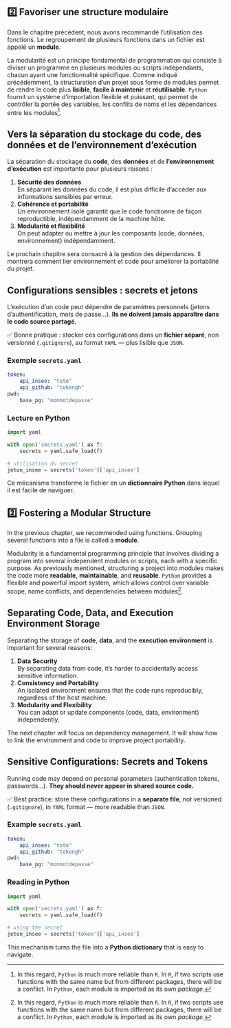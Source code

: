 ::: {.content-visible when-profile="fr"}

# 2️⃣ Favoriser une structure modulaire

Dans le chapitre précédent, nous avons recommandé l'utilisation des fonctions. Le regroupement de plusieurs fonctions dans un fichier est appelé un **module**.

La modularité est un principe fondamental de programmation qui consiste à diviser un programme en plusieurs modules ou scripts indépendants, chacun ayant une fonctionnalité spécifique. Comme indiqué précédemment, la structuration d'un projet sous forme de modules permet de rendre le code plus **lisible**, **facile à maintenir** et **réutilisable**. `Python` fournit un système d'importation flexible et puissant, qui permet de contrôler la portée des variables, les conflits de noms et les dépendances entre les modules[^1].

[^1]: À cet égard, `Python` est beaucoup plus fiable que `R`. Dans `R`, si deux scripts utilisent des fonctions dont le nom est identique mais issues de packages différents, il y aura un conflit. En `Python`, chaque module sera importé comme un _package_ en soi.

## Vers la séparation du stockage du code, des données et de l'environnement d'exécution

La séparation du stockage du **code**, des **données** et de **l’environnement d’exécution** est importante pour plusieurs raisons :

1. **Sécurité des données**  
   En séparant les données du code, il est plus difficile d'accéder aux informations sensibles par erreur.
2. **Cohérence et portabilité**  
   Un environnement isolé garantit que le code fonctionne de façon reproductible, indépendamment de la machine hôte.
3. **Modularité et flexibilité**  
   On peut adapter ou mettre à jour les composants (code, données, environnement) indépendamment.

Le prochain chapitre sera consacré à la gestion des dépendances. Il montrera comment lier environnement et code pour améliorer la portabilité du projet.

## Configurations sensibles : secrets et jetons

L'exécution d'un code peut dépendre de paramètres personnels (jetons d’authentification, mots de passe...). **Ils ne doivent jamais apparaître dans le code source partagé.**

✅ Bonne pratique : stocker ces configurations dans un **fichier séparé**, non versionné (`.gitignore`), au format `YAML` — plus lisible que `JSON`.

### Exemple `secrets.yaml`

````yaml
token:
    api_insee: "toto"
    api_github: "tokengh"
pwd:
    base_pg: "monmotdepasse"
````

### Lecture en Python

```python
import yaml

with open('secrets.yaml') as f:
    secrets = yaml.safe_load(f)

# utilisation du secret
jeton_insee = secrets['token']['api_insee']
```

Ce mécanisme transforme le fichier en un **dictionnaire Python** dans lequel il est facile de naviguer.

:::

::: {.content-visible when-profile="en"}

# 2️⃣ Fostering a Modular Structure

In the previous chapter, we recommended using functions. Grouping several functions into a file is called a **module**.

Modularity is a fundamental programming principle that involves dividing a program into several independent modules or scripts, each with a specific purpose. As previously mentioned, structuring a project into modules makes the code more **readable**, **maintainable**, and **reusable**. `Python` provides a flexible and powerful import system, which allows control over variable scope, name conflicts, and dependencies between modules[^1].

[^1]: In this regard, `Python` is much more reliable than `R`. In `R`, if two scripts use functions with the same name but from different packages, there will be a conflict. In `Python`, each module is imported as its own _package_.

## Separating Code, Data, and Execution Environment Storage

Separating the storage of **code**, **data**, and the **execution environment** is important for several reasons:

1. **Data Security**  
   By separating data from code, it's harder to accidentally access sensitive information.
2. **Consistency and Portability**  
   An isolated environment ensures that the code runs reproducibly, regardless of the host machine.
3. **Modularity and Flexibility**  
   You can adapt or update components (code, data, environment) independently.

The next chapter will focus on dependency management. It will show how to link the environment and code to improve project portability.

## Sensitive Configurations: Secrets and Tokens

Running code may depend on personal parameters (authentication tokens, passwords...). **They should never appear in shared source code.**

✅ Best practice: store these configurations in a **separate file**, not versioned (`.gitignore`), in `YAML` format — more readable than `JSON`.

### Example `secrets.yaml`

````yaml
token:
    api_insee: "toto"
    api_github: "tokengh"
pwd:
    base_pg: "monmotdepasse"
````

### Reading in Python

```python
import yaml

with open('secrets.yaml') as f:
    secrets = yaml.safe_load(f)

# using the secret
jeton_insee = secrets['token']['api_insee']
```

This mechanism turns the file into a **Python dictionary** that is easy to navigate.

:::
